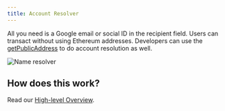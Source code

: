 ```yaml
---
title: Account Resolver
---
```


All you need is a Google email or social ID in the recipient field. Users can
transact without using Ethereum addresses. Developers can use the
[getPublicAddress](../api-reference/address-resolver#getpublicaddress)
to do account resolution as well.

![Name resolver](/contents/nameresolver.png)

## How does this work?

Read our [High-level Overview](../../how-torus-works/system-architecture).
